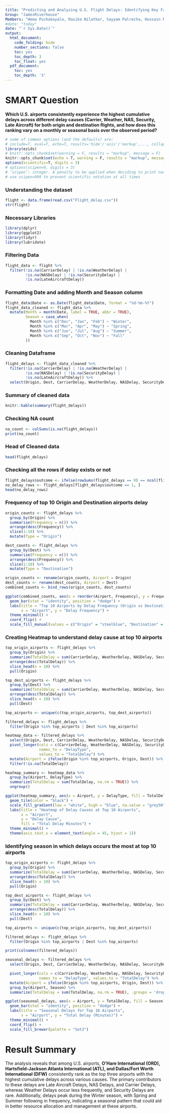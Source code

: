 ---
title: "Predicting and Analyzing U.S. Flight Delays: Identifying Key Factors and Improving Forecast Accuracy"
Group: "JamesRiverhouse"
Members: "Hema Puchakayala, Rasika Nilatkar, Sayyam Palrecha, Hussain Nathani"
#date: "today"
date: "`r Sys.Date()`"
output:
  html_document:
    code_folding: hide
    number_sections: false
    toc: yes
    toc_depth: 3
    toc_float: yes
  pdf_document:
    toc: yes
    toc_depth: '3'
---

# SMART Question
**Which U.S. airports consistently experience the highest cumulative delays across different delay causes (Carrier, Weather, NAS, Security, Late Aircraft) for both origin and destination flights, and how does this ranking vary on a monthly or seasonal basis over the observed period?**

```{r init, include=FALSE}
# some of common options (and the defaults) are: 
# include=T, eval=T, echo=T, results='hide'/'asis'/'markup',..., collapse=F, warning=T, message=T, error=T, cache=T, fig.width=6, fig.height=4, fig.dim=c(6,4) #inches, fig.align='left'/'center','right', 
library(ezids)
# knitr::opts_chunk$set(warning = F, results = "markup", message = F)
knitr::opts_chunk$set(echo = T, warning = F, results = "markup", message = F)
options(scientific=T, digits = 3)  
# options(scipen=9, digits = 3) 
# ‘scipen’: integer. A penalty to be applied when deciding to print numeric values in fixed or exponential notation.  Positive values bias towards fixed and negative towards scientific notation: fixed notation will be preferred unless it is more than ‘scipen’ digits wider.
# use scipen=999 to prevent scientific notation at all times
```

### Understanding the dataset
```{r Initial dataset, include=T}
flight <- data.frame(read.csv("Flight_delay.csv"))
str(flight)
```

### Necessary Libraries
```{r Libraries, include=T}
library(dplyr)
library(ggplot2)
library(tidyr)
library(lubridate)
```

### Filtering Data
```{r Filtering data, include=T}
flight_data <- flight %>%
  filter(!is.na(CarrierDelay) | !is.na(WeatherDelay) | 
         !is.na(NASDelay) | !is.na(SecurityDelay) | 
         !is.na(LateAircraftDelay))
```

### Formatting Date and adding Month and Season column
```{r Formatting data, include=T}
flight_data$Date <- as.Date(flight_data$Date, format = "%d-%m-%Y")
flight_data_cleaned <- flight_data %>%
  mutate(Month = month(Date, label = TRUE, abbr = TRUE),
         Season = case_when(
           Month %in% c("Dec", "Jan", "Feb") ~ "Winter",
           Month %in% c("Mar", "Apr", "May") ~ "Spring",
           Month %in% c("Jun", "Jul", "Aug") ~ "Summer",
           Month %in% c("Sep", "Oct", "Nov") ~ "Fall"
         ))
```

### Cleaning Dataframe
```{r Cleaning data, include=T}
flight_delays <- flight_data_cleaned %>%
  filter(!is.na(CarrierDelay) | !is.na(WeatherDelay) | 
         !is.na(NASDelay) | !is.na(SecurityDelay) | 
         !is.na(LateAircraftDelay)) %>%
  select(Origin, Dest, CarrierDelay, WeatherDelay, NASDelay, SecurityDelay, LateAircraftDelay, Month, Season)
```

### Summary of cleaned data
```{r Summary, include=T}
knitr::kable(summary(flight_delays))
```

### Checking NA count
```{r Checking NA values, include=T} 
na_count <- colSums(is.na(flight_delays))
print(na_count)
```

### Head of Cleaned data
```{r Cleaned data, include=T}
head(flight_delays)
```

### Checking all the rows if delay exists or not
```{r Delay checks, include=T}
flight_delays$outcome <- ifelse(rowSums(flight_delays == 0) == ncol(flight_delays), 1, 0)
no_delay_rows <- flight_delays[flight_delays$outcome == 1, ]
head(no_delay_rows)
```

### Frequency of top 10 Origin and Destination airports delay
```{r Identifying frequency, include=T}
origin_counts <- flight_delays %>%
  group_by(Origin) %>%
  summarise(Frequency = n()) %>%
  arrange(desc(Frequency)) %>%
  slice(1:10) %>%
  mutate(Type = "Origin")

dest_counts <- flight_delays %>%
  group_by(Dest) %>%
  summarise(Frequency = n()) %>%
  arrange(desc(Frequency)) %>%
  slice(1:10) %>%
  mutate(Type = "Destination")

origin_counts <- rename(origin_counts, Airport = Origin)
dest_counts <- rename(dest_counts, Airport = Dest)
combined_counts <- bind_rows(origin_counts, dest_counts)

ggplot(combined_counts, aes(x = reorder(Airport, Frequency), y = Frequency, fill = Type)) +
  geom_bar(stat = "identity", position = "dodge") +
  labs(title = "Top 10 Airports by Delay Frequency (Origin vs Destination)",
       x = "Airport", y = "Delay Frequency") +
  theme_minimal() +
  coord_flip() +
  scale_fill_manual(values = c("Origin" = "steelblue", "Destination" = "darkorange"))
```

### Creating Heatmap to understand delay cause at top 10 airports
```{r Identifying delay causes, include=T}
top_origin_airports <- flight_delays %>%
  group_by(Origin) %>%
  summarize(TotalDelay = sum(CarrierDelay, WeatherDelay, NASDelay, SecurityDelay, LateAircraftDelay, na.rm = TRUE)) %>%
  arrange(desc(TotalDelay)) %>%
  slice_head(n = 10) %>%
  pull(Origin)

top_dest_airports <- flight_delays %>%
  group_by(Dest) %>%
  summarize(TotalDelay = sum(CarrierDelay, WeatherDelay, NASDelay, SecurityDelay, LateAircraftDelay, na.rm = TRUE)) %>%
  arrange(desc(TotalDelay)) %>%
  slice_head(n = 10) %>%
  pull(Dest)

top_airports <- unique(c(top_origin_airports, top_dest_airports))

filtered_delays <- flight_delays %>%
  filter(Origin %in% top_airports | Dest %in% top_airports)

heatmap_data <- filtered_delays %>%
  select(Origin, Dest, CarrierDelay, WeatherDelay, NASDelay, SecurityDelay, LateAircraftDelay) %>%
  pivot_longer(cols = c(CarrierDelay, WeatherDelay, NASDelay, SecurityDelay, LateAircraftDelay),
               names_to = "DelayType",
               values_to = "TotalDelay") %>%
  mutate(Airport = ifelse(Origin %in% top_airports, Origin, Dest)) %>%
  filter(!is.na(TotalDelay))

heatmap_summary <- heatmap_data %>%
  group_by(Airport, DelayType) %>%
  summarize(TotalDelay = sum(TotalDelay, na.rm = TRUE)) %>%
  ungroup()

ggplot(heatmap_summary, aes(x = Airport, y = DelayType, fill = TotalDelay)) +
  geom_tile(color = "black") +
  scale_fill_gradient(low = "white", high = "blue", na.value = "grey50") +
  labs(title = "Heatmap of Delay Causes at Top 10 Airports",
       x = "Airport",
       y = "Delay Cause",
       fill = "Total Delay Minutes") +
  theme_minimal() +
  theme(axis.text.x = element_text(angle = 45, hjust = 1))
```

### Identifying season in which delays occurs the most at top 10 airports
```{r Identifying seasons, include=T}
top_origin_airports <- flight_delays %>%
  group_by(Origin) %>%
  summarize(TotalDelay = sum(CarrierDelay, WeatherDelay, NASDelay, SecurityDelay, LateAircraftDelay, na.rm = TRUE)) %>%
  arrange(desc(TotalDelay)) %>%
  slice_head(n = 10) %>%
  pull(Origin)

top_dest_airports <- flight_delays %>%
  group_by(Dest) %>%
  summarize(TotalDelay = sum(CarrierDelay, WeatherDelay, NASDelay, SecurityDelay, LateAircraftDelay, na.rm = TRUE)) %>%
  arrange(desc(TotalDelay)) %>%
  slice_head(n = 10) %>%
  pull(Dest)

top_airports <- unique(c(top_origin_airports, top_dest_airports))

filtered_delays <- flight_delays %>%
  filter(Origin %in% top_airports | Dest %in% top_airports)

print(colnames(filtered_delays))

seasonal_delays <- filtered_delays %>%
  select(Origin, Dest, CarrierDelay, WeatherDelay, NASDelay, SecurityDelay, LateAircraftDelay, Season) %>%

  pivot_longer(cols = c(CarrierDelay, WeatherDelay, NASDelay, SecurityDelay, LateAircraftDelay),
               names_to = "DelayType", values_to = "TotalDelay") %>%
  mutate(Airport = ifelse(Origin %in% top_airports, Origin, Dest)) %>%
  group_by(Airport, Season) %>%
  summarize(TotalDelay = sum(TotalDelay, na.rm = TRUE), .groups = 'drop')

ggplot(seasonal_delays, aes(x = Airport, y = TotalDelay, fill = Season)) +
  geom_bar(stat = "identity", position = "dodge") +
  labs(title = "Seasonal Delays for Top 10 Airports",
       x = "Airport", y = "Total Delay (Minutes)") +
  theme_minimal() +
  coord_flip() +
  scale_fill_brewer(palette = "Set3")
```

# Result Summary

The analysis reveals that among U.S. airports, **O'Hare International (ORD), Hartsfield-Jackson Atlanta International (ATL), and Dallas/Fort Worth International (DFW)** consistently rank as the top three airports with the highest cumulative delays across various causes. The primary contributors to these delays are Late Aircraft Delays, NAS Delays, and Carrier Delays, whereas Weather Delays occur less frequently, and Security Delays are rare. Additionally, delays peak during the Winter season, with Spring and Summer following in frequency, indicating a seasonal pattern that could aid in better resource allocation and management at these airports.